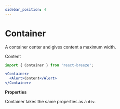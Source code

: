 ```yaml
---
sidebar_position: 4
---
```


# Container

A container center and gives content a maximum width.


<Container className="mb-2">
  <Alert className="w-full">Content</Alert>
</Container>

```jsx
import { Container } from 'react-breeze';

<Container>
  <Alert>Content</Alert>
</Container>
```

**Properties**

Container takes the same properties as a `div`.
